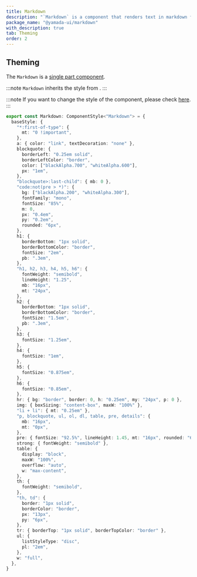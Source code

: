 ```yaml
---
title: Markdown
description: "`Markdown` is a component that renders text in markdown format."
package_name: "@yamada-ui/markdown"
with_description: true
tab: Theming
order: 2
---
```


## Theming

The `Markdown` is a [single part component](/styled-system/theming/component-styles#single-part-components).

:::note
`Markdown` inherits the style from .
:::

:::note
If you want to change the style of the component, please check [here](/styled-system/theming/customize-theme#changing-the-style-of-components).
:::

```ts
export const Markdown: ComponentStyle<"Markdown"> = {
  baseStyle: {
    "*:first-of-type": {
      mt: "0 !important",
    },
    a: { color: "link", textDecoration: "none" },
    blockquote: {
      borderLeft: "0.25em solid",
      borderLeftColor: "border",
      color: ["blackAlpha.700", "whiteAlpha.600"],
      px: "1em",
    },
    "blockquote>:last-child": { mb: 0 },
    "code:not(pre > *)": {
      bg: ["blackAlpha.200", "whiteAlpha.300"],
      fontFamily: "mono",
      fontSize: "85%",
      m: 0,
      px: "0.4em",
      py: "0.2em",
      rounded: "6px",
    },
    h1: {
      borderBottom: "1px solid",
      borderBottomColor: "border",
      fontSize: "2em",
      pb: ".3em",
    },
    "h1, h2, h3, h4, h5, h6": {
      fontWeight: "semibold",
      lineHeight: "1.25",
      mb: "16px",
      mt: "24px",
    },
    h2: {
      borderBottom: "1px solid",
      borderBottomColor: "border",
      fontSize: "1.5em",
      pb: ".3em",
    },
    h3: {
      fontSize: "1.25em",
    },
    h4: {
      fontSize: "1em",
    },
    h5: {
      fontSize: "0.875em",
    },
    h6: {
      fontSize: "0.85em",
    },
    hr: { bg: "border", border: 0, h: "0.25em", my: "24px", p: 0 },
    img: { boxSizing: "content-box", maxW: "100%" },
    "li + li": { mt: "0.25em" },
    "p, blockquote, ul, ol, dl, table, pre, details": {
      mb: "16px",
      mt: "0px",
    },
    pre: { fontSize: "92.5%", lineHeight: 1.45, mt: "16px", rounded: "6px" },
    strong: { fontWeight: "semibold" },
    table: {
      display: "block",
      maxW: "100%",
      overflow: "auto",
      w: "max-content",
    },
    th: {
      fontWeight: "semibold",
    },
    "th, td": {
      border: "1px solid",
      borderColor: "border",
      px: "13px",
      py: "6px",
    },
    tr: { borderTop: "1px solid", borderTopColor: "border" },
    ul: {
      listStyleType: "disc",
      pl: "2em",
    },
    w: "full",
  },
}
```

